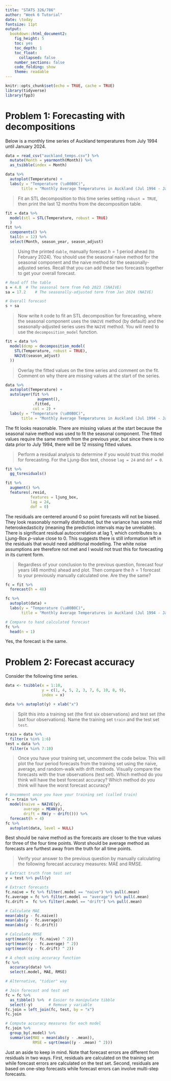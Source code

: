 ---
title: "STATS 326/786"
author: "Week 6 Tutorial"
date: \today
fontsize: 11pt
output:
  bookdown::html_document2:
    fig_height: 5
    toc: yes
    toc_depth: 1
    toc_float:
      collapsed: false
    number_sections: false
    code_folding: show
    theme: readable
---

```{r setup, include=FALSE}
knitr::opts_chunk$set(echo = TRUE, cache = TRUE)
library(tidyverse)
library(fpp3)
```


# Problem 1: Forecasting with decompositions

Below is a monthly time series of Auckland temperatures from July 1994 until January 2024.  

```{r, message = FALSE}
data = read_csv("auckland_temps.csv") %>%
  mutate(Month = yearmonth(Month)) %>%
  as_tsibble(index = Month)

data %>%
  autoplot(Temperature) +
  labs(y = "Temperature (\u00B0C)",
       title = "Monthly Average Temperatures in Auckland (Jul 1994 - Jan 2024)")
```

> Fit an STL decomposition to this time series setting `robust = TRUE`, then print the last 12 months from the decomposition table. 

```{r}
fit = data %>%
  model(stl = STL(Temperature, robust = TRUE)
  )
fit %>% 
  components() %>% 
  tail(n = 12) %>%
  select(Month, season_year, season_adjust)
```

> Using the printed `dable`, manually forecast $h = 1$ period ahead (to February 2024).  You should use the seasonal naive method for the seasonal component and the naive method for the seasonally-adjusted series.  Recall that you can add these two forecasts together to get your overall forecast.

```{r}
# Read off the table
s = 4.8  # The seasonal term from Feb 2023 (SNAIVE)
sa = 17.2	 # The seasonally-adjusted term from Jan 2024 (NAIVE)

# Overall forecast
s + sa
```

> Now write `R` code to fit an STL decomposition for forecasting, where the seasonal component uses the `SNAIVE` method (by default) and the seasonally-adjusted series uses the `NAIVE` method.  You will need to use the `decomposition_model` function.  

```{r}
fit = data %>%
  model(dcmp = decomposition_model(
    STL(Temperature, robust = TRUE),
    NAIVE(season_adjust)
  ))
```

> Overlay the fitted values on the time series and comment on the fit.  Comment on why there are missing values at the start of the series.  

```{r, warning = FALSE}
data %>% 
  autoplot(Temperature) + 
  autolayer(fit %>% 
              augment(),
            .fitted,
            col = 2) + 
  labs(y = "Temperature (\u00B0C)",
       title = "Monthly Average Temperatures in Auckland (Jul 1994 - Jan 2024)")
```

The fit looks reasonable.  There are missing values at the start because the seasonal naive method was used to fit the seasonal component.  The fitted values require the same month from the previous year, but since there is no data prior to July 1994, there will be 12 missing fitted values.  

> Perform a residual analysis to determine if you would trust this model for forecasting.  For the Ljung-Box test, choose `lag = 24` and `dof = 0`.  

```{r, warning = FALSE}

fit %>%
  gg_tsresiduals()

fit %>%
  augment() %>%
  features(.resid, 
           features = ljung_box, 
           lag = 24, 
           dof = 0)

```

The residuals are centered around 0 so point forecasts will not be biased.  They look reasonably normally distributed, but the variance has some mild heteroskedasticity (meaning the prediction intervals may be unreliable).  There is significant residual autocorrelation at lag 1, which contributes to a Ljung-Box $p$-value close to 0.  This suggests there is still information left in the residuals that would
need additional modelling.  The white noise assumptions are therefore not met and I would not trust this for forecasting in its current form.  

> Regardless of your conclusion to the previous question, forecast four years (48 months) ahead and plot.  Then compare the $h = 1$ forecast to your previously manually calculated one.  Are they the same?

```{r}
fc = fit %>%
  forecast(h = 48)

fc %>%
  autoplot(data) + 
  labs(y = "Temperature (\u00B0C)",
       title = "Monthly Average Temperatures in Auckland (Jul 1994 - Jan 2024)")

# Compare to hand calculated forecast
fc %>%
  head(n = 1)
```
Yes, the forecast is the same.


# Problem 2: Forecast accuracy

Consider the following time series.

```{r}
data <- tsibble(x = 1:10,
                y = c(1, 4, 5, 2, 3, 7, 6, 10, 8, 9),
                index = x)

data %>% autoplot(y) + xlab("x")
```

> Split this into a training set (the first six observations) and test set (the last four observations).  Name the training set `train` and the test set `test`.  

```{r}
train = data %>%
  filter(x %in% 1:6)
test = data %>%
  filter(x %in% 7:10)
```

> Once you have your training set, uncomment the code below.  This will plot the four period forecasts from the training set using the naive, average, and random-walk with drift methods.  Visually compare the forecasts with the true observations (test set).  Which method do you think will have the best forecast accuracy?  Which method do you think will have the worst forecast accuracy?  

```{r}
# Uncomment once you have your training set (called train)
fc = train %>%
  model(naive = NAIVE(y),
        average = MEAN(y),
        drift = RW(y ~ drift())) %>%
  forecast(h = 4)
fc %>% 
  autoplot(data, level = NULL) 
```

Best should be naive method as the forecasts are closer to the true values for three of the four time points.  Worst should be average method as forecasts are furthest away from the truth for all time points.  

> Verify your answer to the previous question by manually calculating the following forecast accuracy measures: MAE and RMSE.

```{r}

# Extract truth from test set
y = test %>% pull(y)

# Extract forecasts
fc.naive = fc %>% filter(.model == "naive") %>% pull(.mean)
fc.average = fc %>% filter(.model == "average") %>% pull(.mean) 
fc.drift =  fc %>% filter(.model == "drift") %>% pull(.mean)

# Calculate MAE
mean(abs(y - fc.naive))
mean(abs(y - fc.average))
mean(abs(y - fc.drift))

# Calculate RMSE
sqrt(mean((y - fc.naive) ^ 2))
sqrt(mean((y - fc.average) ^ 2))
sqrt(mean((y - fc.drift) ^ 2))

# A check using accuracy function
fc %>%
  accuracy(data) %>%
  select(.model, MAE, RMSE)

# Alternative, "tidier" way

# Join forecast and test set
fc = fc %>% 
  as_tibble() %>%  # Easier to manipulate tibble
  select(-y)       # Remove y variable
fc.join = left_join(fc, test, by = "x") 
fc.join

# Compute accuracy measures for each model
fc.join %>%
  group_by(.model) %>%
  summarise(MAE = mean(abs(y - .mean)),
            RMSE = sqrt(mean((y - .mean) ^ 2)))
```

Just an aside to keep in mind.  Note that forecast errors are different from residuals in two ways. First, residuals are calculated on the training set while forecast errors are calculated on the test set. Second, residuals are based on one-step forecasts while forecast errors can involve multi-step forecasts.


